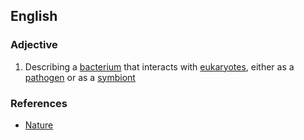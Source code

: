 ==English==

===Adjective===
{{en-adj|-}}

# Describing a [[bacterium]] that interacts with [[eukaryote]]s, either as a [[pathogen]] or as a [[symbiont]]

===References===
*[http://www.nature.com/nature/journal/v449/n7164/full/nature06248.html Nature]